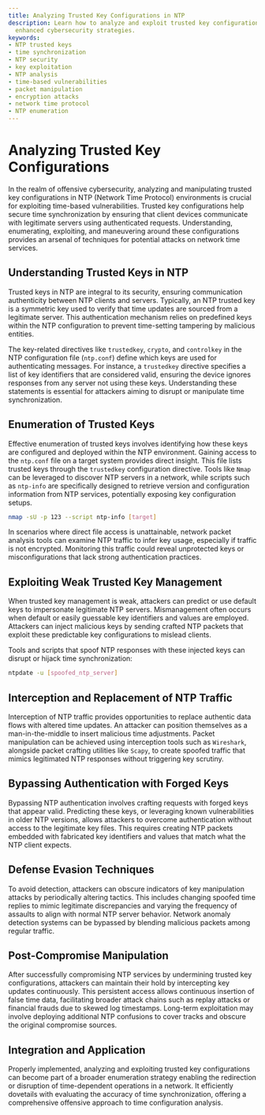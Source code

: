 ```yaml
---
title: Analyzing Trusted Key Configurations in NTP
description: Learn how to analyze and exploit trusted key configurations in NTP for
  enhanced cybersecurity strategies.
keywords:
- NTP trusted keys
- time synchronization
- NTP security
- key exploitation
- NTP analysis
- time-based vulnerabilities
- packet manipulation
- encryption attacks
- network time protocol
- NTP enumeration
---
```


# Analyzing Trusted Key Configurations

In the realm of offensive cybersecurity, analyzing and manipulating trusted key configurations in NTP (Network Time Protocol) environments is crucial for exploiting time-based vulnerabilities. Trusted key configurations help secure time synchronization by ensuring that client devices communicate with legitimate servers using authenticated requests. Understanding, enumerating, exploiting, and maneuvering around these configurations provides an arsenal of techniques for potential attacks on network time services.

## Understanding Trusted Keys in NTP

Trusted keys in NTP are integral to its security, ensuring communication authenticity between NTP clients and servers. Typically, an NTP trusted key is a symmetric key used to verify that time updates are sourced from a legitimate server. This authentication mechanism relies on predefined keys within the NTP configuration to prevent time-setting tampering by malicious entities.

The key-related directives like `trustedkey`, `crypto`, and `controlkey` in the NTP configuration file (`ntp.conf`) define which keys are used for authenticating messages. For instance, a `trustedkey` directive specifies a list of key identifiers that are considered valid, ensuring the device ignores responses from any server not using these keys. Understanding these statements is essential for attackers aiming to disrupt or manipulate time synchronization.

## Enumeration of Trusted Keys

Effective enumeration of trusted keys involves identifying how these keys are configured and deployed within the NTP environment. Gaining access to the `ntp.conf` file on a target system provides direct insight. This file lists trusted keys through the `trustedkey` configuration directive. Tools like `Nmap` can be leveraged to discover NTP servers in a network, while scripts such as `ntp-info` are specifically designed to retrieve version and configuration information from NTP services, potentially exposing key configuration setups.

```bash
nmap -sU -p 123 --script ntp-info [target]
```

In scenarios where direct file access is unattainable, network packet analysis tools can examine NTP traffic to infer key usage, especially if traffic is not encrypted. Monitoring this traffic could reveal unprotected keys or misconfigurations that lack strong authentication practices.

## Exploiting Weak Trusted Key Management

When trusted key management is weak, attackers can predict or use default keys to impersonate legitimate NTP servers. Mismanagement often occurs when default or easily guessable key identifiers and values are employed. Attackers can inject malicious keys by sending crafted NTP packets that exploit these predictable key configurations to mislead clients.

Tools and scripts that spoof NTP responses with these injected keys can disrupt or hijack time synchronization:

```bash
ntpdate -u [spoofed_ntp_server]
```

## Interception and Replacement of NTP Traffic

Interception of NTP traffic provides opportunities to replace authentic data flows with altered time updates. An attacker can position themselves as a man-in-the-middle to insert malicious time adjustments. Packet manipulation can be achieved using interception tools such as `Wireshark`, alongside packet crafting utilities like `Scapy`, to create spoofed traffic that mimics legitimated NTP responses without triggering key scrutiny.

## Bypassing Authentication with Forged Keys

Bypassing NTP authentication involves crafting requests with forged keys that appear valid. Predicting these keys, or leveraging known vulnerabilities in older NTP versions, allows attackers to overcome authentication without access to the legitimate key files. This requires creating NTP packets embedded with fabricated key identifiers and values that match what the NTP client expects.

## Defense Evasion Techniques

To avoid detection, attackers can obscure indicators of key manipulation attacks by periodically altering tactics. This includes changing spoofed time replies to mimic legitimate discrepancies and varying the frequency of assaults to align with normal NTP server behavior. Network anomaly detection systems can be bypassed by blending malicious packets among regular traffic.

## Post-Compromise Manipulation

After successfully compromising NTP services by undermining trusted key configurations, attackers can maintain their hold by intercepting key updates continuously. This persistent access allows continuous insertion of false time data, facilitating broader attack chains such as replay attacks or financial frauds due to skewed log timestamps. Long-term exploitation may involve deploying additional NTP confusions to cover tracks and obscure the original compromise sources.

## Integration and Application

Properly implemented, analyzing and exploiting trusted key configurations can become part of a broader enumeration strategy enabling the redirection or disruption of time-dependent operations in a network. It efficiently dovetails with evaluating the accuracy of time synchronization, offering a comprehensive offensive approach to time configuration analysis.